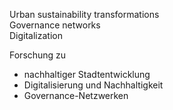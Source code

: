 
::: {.content-visible when-profile="english"}

Urban sustainability transformations \
Governance networks \
Digitalization
:::

::: {.content-visible when-profile="german"}

Forschung zu 

- nachhaltiger Stadtentwicklung
- Digitalisierung und Nachhaltigkeit
- Governance-Netzwerken

:::
